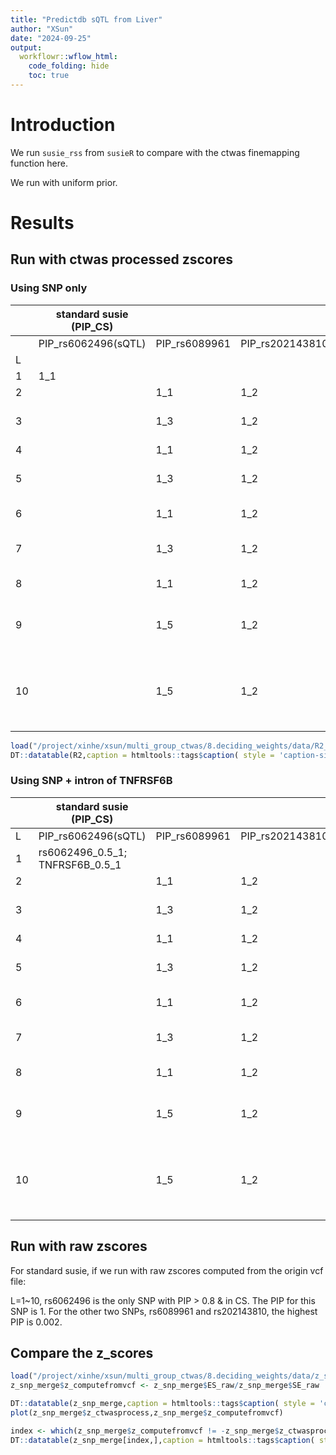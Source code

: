 ```yaml
---
title: "Predictdb sQTL from Liver"
author: "XSun"
date: "2024-09-25"
output:
  workflowr::wflow_html:
    code_folding: hide
    toc: true
---
```


# Introduction

We run `susie_rss` from `susieR` to compare with the ctwas finemapping function here. 

We run with uniform prior. 

# Results 

## Run with ctwas processed zscores

### Using SNP only

|    | standard susie (PIP_CS) |               |                 |                                                          | ctwas finemapping (PIP_CS) |               |                 |                                                         |
|----|-------------------------|---------------|-----------------|----------------------------------------------------------|----------------------------|---------------|-----------------|---------------------------------------------------------|
|    | PIP_rs6062496(sQTL)     | PIP_rs6089961 | PIP_rs202143810 | othersnps                                                | PIP_rs6062496(sQTL)        | PIP_rs6089961 | PIP_rs202143810 | othersnps                                               |
| L  |                         |               |                 |                                                          |                            |               |                 |                                                         |
| 1  | 1_1                     |               |                 |                                                          | 1_1                        |               |                 |                                                         |
| 2  |                         | 1_1           | 1_2             |                                                          |                            | 1_1           | 1_2             |                                                         |
| 3  |                         | 1_3           | 1_2             | rs112662625 0.89_1;rs113365193 0.06_1                    | 1_1                        | 1_3           | 1_2             |                                                         |
| 4  |                         | 1_1           | 1_2             |                                                          |                            | 1_1           | 1_2             |                                                         |
| 5  |                         | 1_3           | 1_2             | rs112662625 0.90_1;rs113365193 0.06_1                    | 1_1                        | 1_3           | 1_2             |                                                         |
| 6  |                         | 1_1           | 1_2             |                                                          |                            | 1_1           | 1_2             | rs35201382 0.14_1                                       |
| 7  |                         | 1_3           | 1_2             | rs112662625 0.90_1;rs113365193 0.06_1                    | 1_1                        | 1_3           | 1_2             | rs35201382 0.13_3                                       |
| 8  |                         | 1_1           | 1_2             | rs35201382 0.22_1                                        |                            | 1_1           | 1_2             | rs35201382 0.30_1                                       |
| 9  |                         | 1_5           | 1_2             | rs35201382 0.21_5, rs112662625 0.90_1;rs113365193 0.07_1 | 1_1                        | 1_3           | 1_2             | rs35201382 0.29_3                                       |
| 10 |                         | 1_5           | 1_2             | rs35201382 0.2_5, rs367993153 0.91_1, rs1295810 0.08_1   |                            | 1_1           | 1_2             | rs35201382 0.27_1, rs1295810 0.94_9, rs367993153 0.03_9 |


```r
load("/project/xinhe/xsun/multi_group_ctwas/8.deciding_weights/data/R2_topsnp.rdata")
DT::datatable(R2,caption = htmltools::tags$caption( style = 'caption-side: left; text-align: left; color:black;  font-size:150% ;','R2 for the SNPs above'),options = list(pageLength = 10) )
```


### Using SNP + intron of TNFRSF6B

|    | standard susie (PIP_CS)         |               |                 |                                                          | ctwas finemapping (PIP_CS)       |               |                 |                                                         |
|----|---------------------------------|---------------|-----------------|----------------------------------------------------------|---------------------------------|---------------|-----------------|---------------------------------------------------------|
| L  | PIP_rs6062496(sQTL)             | PIP_rs6089961 | PIP_rs202143810 | othersnps                                                | PIP_rs6062496(sQTL)             | PIP_rs6089961 | PIP_rs202143810 | othersnps                                               |
| 1  | rs6062496_0.5_1; TNFRSF6B_0.5_1 |               |                 |                                                          | rs6062496_0.5_1; TNFRSF6B_0.5_1 |               |                 |                                                         |
| 2  |                                 | 1_1           | 1_2             |                                                          |                                 | 1_1           | 1_2             |                                                         |
| 3  |                                 | 1_3           | 1_2             | rs112662625 0.89_1;rs113365193 0.06_1                    | rs6062496_0.5_1; TNFRSF6B_0.5_1 | 1_3           | 1_2             |                                                         |
| 4  |                                 | 1_1           | 1_2             |                                                          |                                 | 1_1           | 1_2             |                                                         |
| 5  |                                 | 1_3           | 1_2             | rs112662625 0.90_1;rs113365193 0.06_1                    | rs6062496_0.5_1; TNFRSF6B_0.5_1 | 1_3           | 1_2             |                                                         |
| 6  |                                 | 1_1           | 1_2             |                                                          |                                 | 1_1           | 1_2             | rs35201382 0.14_1                                       |
| 7  |                                 | 1_3           | 1_2             | rs112662625 0.90_1;rs113365193 0.06_1                    | rs6062496_0.5_1; TNFRSF6B_0.5_1 | 1_3           | 1_2             | rs35201382 0.13_3                                       |
| 8  |                                 | 1_1           | 1_2             | rs35201382 0.22_1                                        |                                 | 1_1           | 1_2             | rs35201382 0.30_1                                       |
| 9  |                                 | 1_5           | 1_2             | rs35201382 0.21_5, rs112662625 0.90_1;rs113365193 0.07_1 | rs6062496_0.5_1; TNFRSF6B_0.5_1 | 1_3           | 1_2             | rs35201382 0.29_3                                       |
| 10 |                                 | 1_5           | 1_2             | rs35201382 0.2_5, rs367993153 0.91_1, rs1295810 0.08_1   |                                 | 1_1           | 1_2             | rs35201382 0.27_1, rs1295810 0.94_9, rs367993153 0.03_9 |


## Run with raw zscores

For standard susie, if we run with raw zscores computed from the origin vcf file: 

L=1~10, rs6062496 is the only SNP with PIP > 0.8 & in CS. The PIP for this SNP is 1. For the other two SNPs, rs6089961 and rs202143810, the highest PIP is 0.002.

## Compare the z_scores 

```r
load("/project/xinhe/xsun/multi_group_ctwas/8.deciding_weights/data/z_snp_merge.rdata")
z_snp_merge$z_computefromvcf <- z_snp_merge$ES_raw/z_snp_merge$SE_raw

DT::datatable(z_snp_merge,caption = htmltools::tags$caption( style = 'caption-side: left; text-align: left; color:black;  font-size:150% ;','z_snp'),options = list(pageLength = 10) )
plot(z_snp_merge$z_ctwasprocess,z_snp_merge$z_computefromvcf)

index <- which(z_snp_merge$z_computefromvcf != -z_snp_merge$z_ctwasprocess)
DT::datatable(z_snp_merge[index,],caption = htmltools::tags$caption( style = 'caption-side: left; text-align: left; color:black;  font-size:150% ;','The outlier SNPs'),options = list(pageLength = 10) )
```




